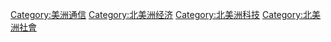 [[Category:美洲通信|Category:美洲通信]]
[[Category:北美洲经济|Category:北美洲经济]]
[[Category:北美洲科技|Category:北美洲科技]]
[[Category:北美洲社會|Category:北美洲社會]]